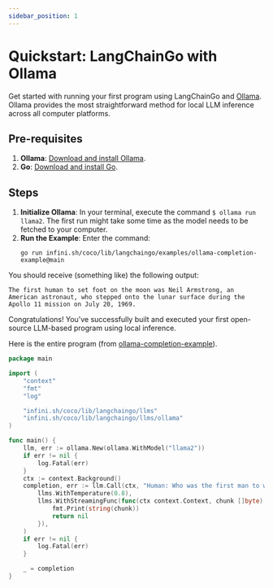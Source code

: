 ```yaml
---
sidebar_position: 1
---
```


# Quickstart: LangChainGo with Ollama

Get started with running your first program using LangChainGo and [Ollama](https://ollama.ai/). Ollama provides the most straightforward method for local LLM inference across all computer platforms.

## Pre-requisites

1. **Ollama**: [Download and install Ollama](https://ollama.ai/).
2. **Go**: [Download and install Go](https://go.dev/doc/install).

## Steps

1. **Initialize Ollama**: In your terminal, execute the command `$ ollama run llama2`. The first run might take some time as the model needs to be fetched to your computer.
2. **Run the Example**: Enter the command:
   ```shell
   go run infini.sh/coco/lib/langchaingo/examples/ollama-completion-example@main
   ```

You should receive (something like) the following output:

```shell
The first human to set foot on the moon was Neil Armstrong, an American astronaut, who stepped onto the lunar surface during the Apollo 11 mission on July 20, 1969.
```

Congratulations! You've successfully built and executed your first open-source LLM-based program using local inference.

Here is the entire program (from [ollama-completion-example](https://infini.sh/coco/lib/langchaingo/blob/main/examples/ollama-completion-example/ollama_completion_example.go)).

```go
package main

import (
	"context"
	"fmt"
	"log"

	"infini.sh/coco/lib/langchaingo/llms"
	"infini.sh/coco/lib/langchaingo/llms/ollama"
)

func main() {
	llm, err := ollama.New(ollama.WithModel("llama2"))
	if err != nil {
		log.Fatal(err)
	}
	ctx := context.Background()
	completion, err := llm.Call(ctx, "Human: Who was the first man to walk on the moon?\nAssistant:",
		llms.WithTemperature(0.8),
		llms.WithStreamingFunc(func(ctx context.Context, chunk []byte) error {
			fmt.Print(string(chunk))
			return nil
		}),
	)
	if err != nil {
		log.Fatal(err)
	}

	_ = completion
}
```
